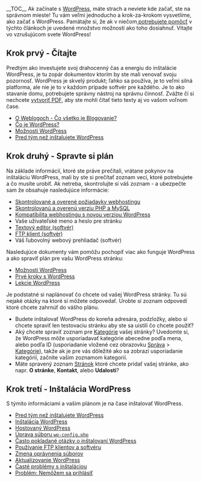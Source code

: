 {{Languages|
{{en|New To WordPress - Where to Start}}
{{ar|جديد على ووردبرس - من أين تبدأ}}
{{es|Nuevo en WordPress - Por dónde empezar}}
{{fi|Uusi Wordpressissä - mistä aloittaa}}
{{fr|Nouveau sur WordPress - Ou commencer}}
{{it|Nuovo su WordPress - Da dove iniziare}}
{{ja|New_To_WordPress_-_Where_to_Start}}
{{ka|WordPress დამწყებთათვის — რითი დავიწყოთ}}
{{ko|New To WordPress - Where to Start}}
{{mk|WordPress_почетник_-_Од_каде_да_почнам}}
{{mya|New_To_WordPress_-_Where_to_Start}}
{{nl|Maak kennis met WordPress &#8211; Een goed begin}}
{{pt-br|Novo no WordPress - por onde começar}}
{{ro|Prima tangent,a( cu WordPress — Cu ce sa( începi}}
{{ru|Новичкам в WordPress — С чего начать}}
{{sk|New To WordPress - Where to Start}}
{{sl|New To WordPress - Where to Start}}
{{th|มือใหม่กับเวิร์ดเพรส_-_เริ่มใช้ยังไง}}
{{zh-cn|WordPress 新手 - 如何开始}}
{{zh-tw|WordPress 新手 - 如何開始}}
}}
__TOC__
Ak začínate s [http://www.wordpress.org/ WordPress], máte strach a neviete kde začať, ste na správnom mieste! Tu vám veľmi jednoducho a krok-za-krokom vysvetlíme, ako začať s WordPress. Pamätajte si, že ak v niečom[[#Need More Help| potrebujete pomôcť]] v týchto článkoch je uvedené množstvo možností ako toho dosiahnuť. Vitajte vo vzrušujúcom svete WordPress!
==Krok prvý - Čítajte==

Predtým ako investujete svoj drahocenný čas a energiu do inštalácie WordPress, je tu zopár dokumentov ktorím by ste mali venovať svoju pozornosť. WordPress je skvelý produkt; ľahko sa používa, je to veľmi silná platforma, ale nie je to v každom prípade softvér pre každého. Je to ako stavanie domu, potrebujete správny nástroj na správnu činnosť. Zvážte či si nechcete [[sk:Creating a PDF of a Codex Article|vytvoriť PDF]], aby ste mohli čítať tieto texty aj vo vašom voľnom čase.

* [[Introduction to Blogging| O Weblogoch - Čo všetko je Blogovanie?]]
* [[WordPress| Čo je WordPress?]]
* [[WordPress Features| Možnosti WordPress]]
* [[Before You Install|Pred tým než inštalujete WordPress]]

==Krok druhý - Spravte si plán==

Na základe informácií, ktoré ste práve prečítali, vrátane pokynov na inštaláciu WordPress, mali by ste si prečítať zoznam vecí, ktoré potrebujete a čo musíte urobiť. Ak netreba, skontrolujte si váš zoznam - a ubezpečte sam že obsahuje nasledujúce informácie:

* [[sk:Hosting_WordPress|Skontrolované a overené požiadavky webhostingu]]
* [[sk:Hosting_WordPress|Skontrolovanú a overenú verziu PHP a MySQL]]
* [[Core_Update_Host_Compatibility|Kompatibilita webhostingu s novou verziou WordPress]]
* Vaše užívateľské meno a heslo pre stránku
* [[Glossary#Text editor|Textový editor (softvér)]]
* [[FTP_Clients|FTP klient (softvér)]]
* Váš ľubovolný webový prehliadač (softvér)

Nasledujúce dokumenty vám pomôžu pochopiť viac ako funguje WordPress a ako spraviť plán pre vašu WordPress stránku:

* [[WordPress Features| Možnosti WordPress]]
* [[First Steps With WordPress| Prvé kroky s WordPress]]
* [[WordPress Lessons| Lekcie WordPress]]

Je podstatné si naplánovať čo chcete od vašej WordPress stránky. Tu sú nejaké otázky na ktoré si môžete odpovedať. Urobte si zoznam odpovedí ktoré chcete zahrnúť do vášho plánu.

* Budete inštalovať WordPress do koreňa adresára, podzložky, alebo si chcete spraviť len testovaciu stránku aby ste sa uistili čo chcete použiť?
* Aký chcete spraviť zoznam pre [[Glossary#C|Kategórie]] vašej stránky? Uvedomte si, že WordPress môže usporiadavať kategórie abecedne podľa mena, alebo podľa ID (usporiadanie vložené cez obrazovku [[Administration_Panels#Manage - Change your content|Správa]] > [[Administration_Panels#Categories|Kategórie]]), takže ak je pre vás dôležité ako sa zobrazí usporiadanie kategórií, začnite vašim zoznamom kategorií.
*Máte spravený zoznam [[Pages|Stránok]] ktoré chcete pridať vašej stránke, ako napr. '''O stránke''', '''Kontakt''', alebo '''Udalosti'''?

==Krok tretí - Inštalácia WordPress==

S týmito informáciami a vašim plánom je na čase inštalovať WordPress.

* [[Before You Install|Pred tým než inštalujete WordPress]]
* [[Installing WordPress|Inštalácia WordPress]]
* [[sk:Hosting WordPress|Hostovaný WordPress]]
* [[Editing_wp-config.php|Úprava súboru <tt>wp-config.php</tt>]]
* [[FAQ Installation|Často pokladané otázky o inštalovaní WordPress]]
* [[FTP Clients|Používanie FTP klientov a softvéru]]
* [[Changing File Permissions|Zmena oprávnenia súborov]]
* [[Upgrading WordPress|Aktualizovanie WordPress]]
* [[Installing WordPress#Common Installation Problems|Časté problémy s inštaláciou]]
* [[Login Trouble|Problém: Nemôžem sa prihlásiť]]